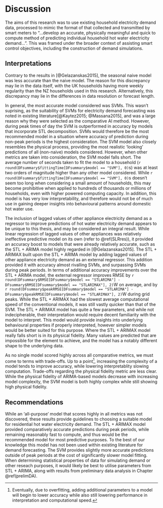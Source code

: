 # Discussion {#Discussion}

The aims of this research was to use existing household electricity demand data, processed to mimic the format of that collected and transmitted by smart meters to  "...develop an accurate, physically meaningful and quick to compute method of predicting individual household hot water electricity demand...".
This was framed under the broader context of assisting smart control objectives, including the construction of demand simulations.

## Interpretations

Contrary to the results in [@Gelazanskas2015], the seasonal naive model was less accurate than the naive model. 
The reason for this discrepancy may lie in the data itself, with the UK households having more weekly regularity than the NZ households used in this research. Alternatively, this discrepancy may lie in the differences in data resolution or forecast length.

In general, the most accurate model considered was SVMs. 
This wasn't suprising, as the suitability of SVMs for electricity demand forecasting was noted in existing literature[@Kaytez2015; @Massana2015], and was a large reason why they were selected as the comparative AI method.
However, during peak times of day the SVM is outperformed in accuracy by models that incorporate STL decomposition.
SVMs would therefore be the most recommended model in a situation where accuracy of prediction during non-peak periods is the highest consideration.
The SVM model also closely resembles the physical process, providing the most realistic 'looking' predictions of all (non-naive) models considered.
However, when other metrics are taken into consideration, the SVM model falls short.
The average number of seconds taken to fit the model to a household (`r round(DFsummary$fittingTime[DFsummary$model == "SVM"], 0)`s) was at least two orders of magnitude higher than any other model considered.
While `r round(DFsummary$fittingTime[DFsummary$model == "SVM"], 0)`s doesn't seem too long when considering a small amount of households, this may become prohibitive when applied to hundreds of thousands or millions of households, even with higher powered computing capacity.
In addition, this model is has very low interpretability, and therefore would not be of much use in gaining deeper insights into behavioural patterns around domestic hot water use.

The inclusion of lagged values of other appliance electricity demand as a regressor to improve predictions of hot water electricity demand appears to be unique to this thesis, and may be considered an integral result.
While linear regression of lagged values of other appliances was relatively ineffective predictive model on its own (refer to \@ref(SLRres)), it provided an accuracy boost to models that were already relatively accurate, such as the STL + ARIMA model highly regarded in [@Gelazanskas2015].
The STL + ARIMAX built upon the STL + ARIMA model by adding lagged values of other appliance electricity demand as an external regressor. 
This addition provided it with accuracy almost rivalling SVMs, and surpassing SVMs during peak periods. 
In terms of additional accuracy improvements over the STL + ARIMA model, the external regressor improves RMSE by `r round(DFsummary$RMSE[DFsummary$model == "STLARIMA"] - DFsummary$RMSE[DFsummary$model == "STLARIMAX"], 2)`W on average, and by `r round(DFsummary$peakRMSE[DFsummary$model == "STLARIMA"] - DFsummary$peakRMSE[DFsummary$model == "STLARIMAX"], 2)`W during grid peaks.
While the STL + ARIMAX had the slowest average computational speed of the conventional models, it was still vastly quicker than that of the SVM.
The STL + ARIMAX model has quite a few parameters, and while not indecipherable, their interpretation would require decent familiarity with the model to interpret. 
This model would provide insights into underlying behavioural properties if properly interpreted, however simpler models would be better suited for this purpose.
Where the STL + ARIMAX model really falls short is in its physical fidelity.
Many values are predicted that are impossible for the element to achieve, and the model has a notably different shape to the underlying data.

As no single model scored highly across all comparative metrics, we must come to terms with trade-offs. 
Up to a point[^1], increasing the complexity of a model tends to improve accuracy, while lowering interpretablity slowing computation.
Trade-offs regarding the physical fidelity metric are less clear.
While the physical fidelity of ARIMA-based models decrease with increasing model complexity, the SVM model is both highly complex while still showing high physical fidelity. 

[^1]:Eventually, due to overfitting, adding additional parameters to a model will begin to lower accuracy while also still lowering performance in interpretation and computational speed.

## Recommendations

While an 'all-purpose' model that scores highly in all metrics was not discovered, these results provide guidelines to choosing a suitable model for residential hot water electricity demand. 
The STL + ARIMAX model provided comparatively accurate predictions during peak periods, while remaining reasonably fast to compute, and thus would be the recommended model for most predictive purposes.
To the best of our knowledge this model has not been used within existing literature for demand forecasting.
The SVM provides slightly more accurate predictions outside of peak periods at the cost of significantly slower model fitting.
When determining statistical properties of data for simulating demand or other reseach purposes, it would likely be best to utilise parameters from STL + ARIMA, along with results from preliminary data analysis in Chapter \@ref(prelimDA). 